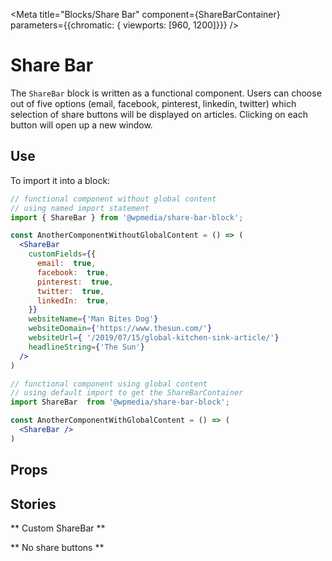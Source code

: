 
<Meta title="Blocks/Share Bar" component={ShareBarContainer} parameters={{chromatic: { viewports: [960, 1200]}}} />

# Share Bar

The `ShareBar` block is written as a functional component. Users can choose out of five options (email, facebook, pinterest, linkedin, twitter) which selection of share buttons will be displayed on articles. Clicking on each button will open up a new window.

## Use

To import it into a block:

```jsx
// functional component without global content
// using named import statement
import { ShareBar } from '@wpmedia/share-bar-block';

const AnotherComponentWithoutGlobalContent = () => (
  <ShareBar
    customFields={{
      email:  true,
      facebook:  true,
      pinterest:  true,
      twitter:  true,
      linkedIn:  true,
    }}
    websiteName={'Man Bites Dog'}
    websiteDomain={'https://www.thesun.com/'}
    websiteUrl={ '/2019/07/15/global-kitchen-sink-article/'}
    headlineString={'The Sun'}
  />
)

```

```jsx
// functional component using global content
// using default import to get the ShareBarContainer
import ShareBar  from '@wpmedia/share-bar-block';

const AnotherComponentWithGlobalContent = () => (
  <ShareBar />
)

```

## Props

<Props of={ShareBarContainer} />

## Stories

** Custom ShareBar **

<Preview>
  <Story name="Custom ShareBar" height="700px">
     <ShareBar
        customFields={{
            email: boolean('Email', true),
            facebook: boolean('Facebook', true),
            pinterest: boolean('Pinterest', true),
            twitter: boolean('Twitter', true),
            linkedIn: boolean('Linkedin', true),
        }}
        websiteName={text('headlineString', 'Man Bites Dog')}
        websiteDomain={text('websiteDomain', 'https://www.thesun.com/')}
        websiteUrl={text('websiteUrl', '/2019/07/15/global-kitchen-sink-article/')}
        headlineString={text('websiteName', 'The Sun')}
     />
  </Story>
</Preview>

** No share buttons **

<Preview>
  <Story name="No Share Buttons" height="700px">
     <ShareBar
        websiteName={text('headlineString', 'Man Bites Dog')}
        websiteDomain={text('websiteDomain', 'https://www.thesun.com/')}
        websiteUrl={text('websiteUrl', '/2019/07/15/global-kitchen-sink-article/')}
        headlineString={text('websiteName', 'The Sun')}
     />
  </Story>
</Preview>
